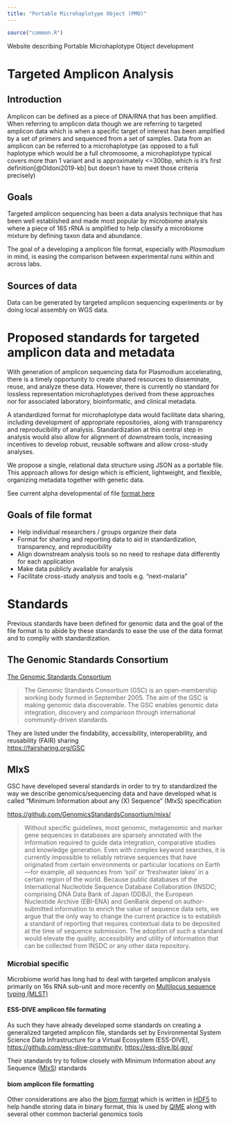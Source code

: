 ```yaml
---
title: "Portable Microhaplotype Object (PMO)"
---
```



```r
source("common.R")
```

Website describing Portable Microhaplotype Object development

# Targeted Amplicon Analysis 

## Introduction  

Amplicon can be defined as a piece of DNA/RNA that has been amplified. When referring to amplicon data though we are referring to targeted amplicon data which is when a specific target of interest has been amplified by a set of primers and sequenced from a set of samples. Data from an amplicon can be referred to a microhaplotype (as opposed to a full haplotype which would be a full chromosome, a microhaplotype typical covers more than 1 variant and is approximately <=300bp, which is it's first definition[@Oldoni2019-kb] but doesn't have to meet those criteria precisely)

## Goals  

Targeted amplicon sequencing has been a data analysis technique that has been well established and made most popular by microbiome analysis where a piece of 16S rRNA is amplified to help classify a microbiome mixture by defining taxon data and abundance. 

The goal of a developing a amplicon file format, especially with _Plasmodium_ in mind, is easing the comparison between experimental runs within and across labs. 


## Sources of data 

Data can be generated by targeted amplicon sequencing experiments or by doing local assembly on WGS data. 


# Proposed standards for targeted amplicon data and metadata
With generation of amplicon sequencing data for Plasmodium accelerating, there is a timely opportunity to create shared resources to disseminate, reuse, and analyze these data. However, there is currently no standard for lossless representation microhaplotypes derived from these approaches nor for associated laboratory, bioinformatic, and clinical metadata.

A standardized format for microhaplotype data would facilitate data sharing, including development of appropriate repositories, along with transparency and reproducibility of analysis. Standardization at this central step in analysis would also allow for alignment of downstream tools, increasing incentives to develop robust, reusable software and allow cross-study analyses.

We propose a single, relational data structure using JSON as a portable file. This approach allows for design which is efficient, lightweight, and flexible, organizing metadata together with genetic data.

See current alpha developmental of file [format here](#format/FormatOverview.qmd)

## Goals of file format  

*  Help individual researchers / groups organize their data
*  Format for sharing and reporting data to aid in standardization, transparency, and reproducibility
*  Align downstream analysis tools so no need to reshape data differently for each application
*  Make data publicly available for analysis
*  Facilitate cross-study analysis and tools e.g. "next-malaria"

# Standards 

Previous standards have been defined for genomic data and the goal of the file format is to abide by these standards to ease the use of the data format and to compliy with standardization.  

## The Genomic Standards Consortium
[The Genomic Standards Consortium](http://www.gensc.org/)  

>The Genomic Standards Consortium (GSC) is an open-membership working body formed in September 2005. The aim of the GSC is making genomic data discoverable. The GSC enables genomic data integration, discovery and comparison through international community-driven standards. 

They are listed under the findability, accessibility, interoperability, and reusability (FAIR) sharing  
<https://fairsharing.org/GSC>

## MIxS 

GSC have developed several standards in order to try to standardized the way we describe genomics/sequencing data and have developed what is called "Minimum Information about any (X) Sequence" (MIxS) specification

<https://github.com/GenomicsStandardsConsortium/mixs/>


>Without specific guidelines, most genomic, metagenomic and marker gene sequences in databases are sparsely annotated with the information required to guide data integration, comparative studies and knowledge generation. Even with complex keyword searches, it is currently impossible to reliably retrieve sequences that have originated from certain environments or particular locations on Earth—for example, all sequences from ‘soil’ or ‘freshwater lakes’ in a certain region of the world. Because public databases of the International Nucleotide Sequence Database Collaboration (INSDC; comprising DNA Data Bank of Japan (DDBJ), the European Nucleotide Archive (EBI-ENA) and GenBank depend on author-submitted information to enrich the value of sequence data sets, we argue that the only way to change the current practice is to establish a standard of reporting that requires contextual data to be deposited at the time of sequence submission. The adoption of such a standard would elevate the quality, accessibility and utility of information that can be collected from INSDC or any other data repository.



### Microbial specific  

Microbiome world has long had to deal with targeted amplicon analysis primarily on 16s RNA sub-unit and more recently on [Multilocus sequence typing (MLST)](https://pubmlst.org/multilocus-sequence-typing)

#### ESS-DIVE amplicon file formating  

As such they have already developed some standards on creating a generalized targeted amplicon file, standards set by Environmental System Science Data Infrastructure for a Virtual Ecosystem (ESS-DIVE), <https://github.com/ess-dive-community>, <https://ess-dive.lbl.gov/>

Their standards try to follow closely with Minimum Information about any Sequence ([MIxS](https://www.gensc.org/pages/standards-intro.html)) standards 

#### biom amplicon file formatting  

Other considerations are also the [biom format](http://biom-format.org/index.html) which is written in [HDF5](https://www.hdfgroup.org/) to help handle storing data in binary format, this is used by [QIME](https://qiime2.org/) along with several other common bacterial genomics tools 



